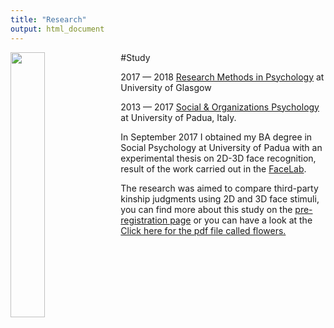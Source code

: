 ```yaml
---
title: "Research"
output: html_document
---
```

<img src="images/uofg_plain.jpg" 
  style="width: 33%; 
       float: left;
       padding-right: 10px;">
       
#Study

  2017 — 2018 
  [Research Methods in Psychology](https://www.gla.ac.uk/postgraduate/taught/psychologicalscienceresearchmethodsof/) at University of Glasgow 
  
  
  2013 — 2017 
  [Social & Organizations Psychology](http://didattica.unipd.it/off/2016/LT/PS/PS1085) at University of Padua, Italy.


  In September 2017 I obtained my BA degree in Social Psychology at University of Padua with an experimental thesis on   2D-3D face recognition, result of the work carried out in the [FaceLab](facelab.org). 
  
  The research was aimed to compare third-party kinship judgments using 2D and 3D face stimuli, you can find more about this study on the [pre-registration page](https://osf.io/8xnt9/) or you can have a look at the <a href ="https://quercit.github.io/Quercit_Poster.pdf">Click here for the pdf file called flowers.</a>
